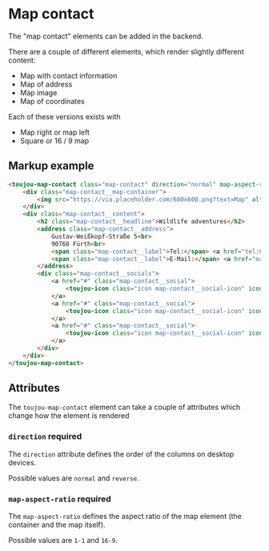 # Map contact
The "map contact" elements can be added in the backend.

There are a couple of different elements, which render slightly different content:
- Map with contact information
- Map of address
- Map image
- Map of coordinates

Each of these versions exists with
- Map right or map left
- Square or 16 / 9 map

## Markup example
```html
<toujou-map-contact class="map-contact" direction="normal" map-aspect-ratio="1-1">
    <div class="map-contact__map-container">
        <img src="https://via.placeholder.com/600x600.png?text=Map" alt="beautiful image" class="map-contact__image">
    </div>
    <div class="map-contact__content">
        <h2 class="map-contact__headline">Wildlife adventures</h2>
        <address class="map-contact__address">
            Gustav-Weißkopf-Straße 5<br>
            90768 Fürth<br>
            <span class="map-contact__label">Tel:</span> <a href="tel:0911 123456789">0911 123456789</a><br>
            <span class="map-contact__label">E-Mail:</span> <a href="mailto:hello@dfau.de">hello@dfau.de</a>
        </address>
        <div class="map-contact__socials">
            <a href="#" class="map-contact__social">
                <toujou-icon class="icon map-contact__social-icon" icon-color="font" icon-name="sm-facebook" icon-size="m"></toujou-icon>
            </a>
            <a href="#" class="map-contact__social">
                <toujou-icon class="icon map-contact__social-icon" icon-color="font" icon-name="sm-instagram" icon-size="m"></toujou-icon>
            </a>
            <a href="#" class="map-contact__social">
                <toujou-icon class="icon map-contact__social-icon" icon-color="font" icon-name="sm-youtube" icon-size="m"></toujou-icon>
            </a>
        </div>
    </div>
</toujou-map-contact>
```

## Attributes
The `toujou-map-contact` element can take a couple of attributes which change how the element is rendered

### `direction` <toujou-chip class="chip" chip-bg-color="warning">required</toujou-chip>
The `direction` attribute defines the order of the columns on desktop devices.

Possible values are `normal` and `reverse`.

### `map-aspect-ratio` <toujou-chip class="chip" chip-bg-color="warning">required</toujou-chip>
The `map-aspect-ratio` defines the aspect ratio of the map element (the container and the map itself).

Possible values are `1-1` and `16-9`.
